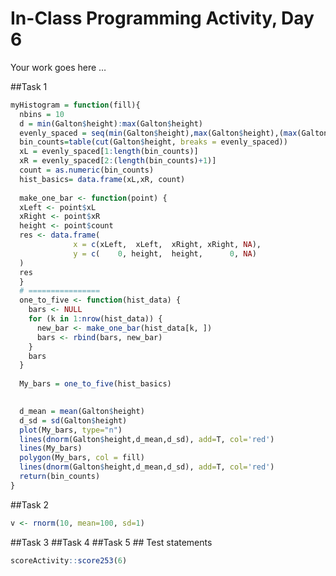# In-Class Programming Activity, Day 6

Your work goes here ...


##Task 1
```r
myHistogram = function(fill){
  nbins = 10
  d = min(Galton$height):max(Galton$height)
  evenly_spaced = seq(min(Galton$height),max(Galton$height),(max(Galton$height)-min(Galton$height))/(nbins))
  bin_counts=table(cut(Galton$height, breaks = evenly_spaced))
  xL = evenly_spaced[1:length(bin_counts)]
  xR = evenly_spaced[2:(length(bin_counts)+1)]
  count = as.numeric(bin_counts)
  hist_basics= data.frame(xL,xR, count)
  
  make_one_bar <- function(point) {
  xLeft <- point$xL
  xRight <- point$xR
  height <- point$count
  res <- data.frame(
              x = c(xLeft,  xLeft,  xRight, xRight, NA),
              y = c(    0, height,  height,      0, NA)
  )
  res
  }
  # ================
  one_to_five <- function(hist_data) {
    bars <- NULL
    for (k in 1:nrow(hist_data)) {
      new_bar <- make_one_bar(hist_data[k, ])
      bars <- rbind(bars, new_bar)
    }
    bars
  }
  
  My_bars = one_to_five(hist_basics)
  

  d_mean = mean(Galton$height)
  d_sd = sd(Galton$height)
  plot(My_bars, type="n") 
  lines(dnorm(Galton$height,d_mean,d_sd), add=T, col='red')
  lines(My_bars)
  polygon(My_bars, col = fill)
  lines(dnorm(Galton$height,d_mean,d_sd), add=T, col='red')
  return(bin_counts)
}
```

##Task 2
```r
v <- rnorm(10, mean=100, sd=1)

```

##Task 3
##Task 4
##Task 5
## Test statements

```r
scoreActivity::score253(6)
```